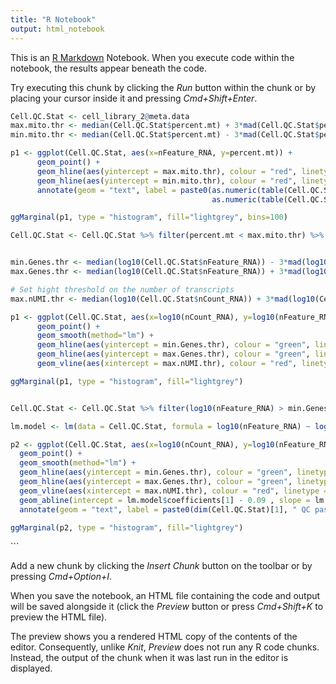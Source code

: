 ```yaml
---
title: "R Notebook"
output: html_notebook
---
```


This is an [R Markdown](http://rmarkdown.rstudio.com) Notebook. When you execute code within the notebook, the results appear beneath the code. 

Try executing this chunk by clicking the *Run* button within the chunk or by placing your cursor inside it and pressing *Cmd+Shift+Enter*. 

```r
Cell.QC.Stat <- cell_library_2@meta.data
max.mito.thr <- median(Cell.QC.Stat$percent.mt) + 3*mad(Cell.QC.Stat$percent.mt)
min.mito.thr <- median(Cell.QC.Stat$percent.mt) - 3*mad(Cell.QC.Stat$percent.mt)

p1 <- ggplot(Cell.QC.Stat, aes(x=nFeature_RNA, y=percent.mt)) +
      geom_point() +
      geom_hline(aes(yintercept = max.mito.thr), colour = "red", linetype = 2) +
      geom_hline(aes(yintercept = min.mito.thr), colour = "red", linetype = 2) +
      annotate(geom = "text", label = paste0(as.numeric(table(Cell.QC.Stat$percent.mt > max.mito.thr | Cell.QC.Stat$percent.mt < min.mito.thr)[2])," cells removed\n",
                                             as.numeric(table(Cell.QC.Stat$percent.mt > max.mito.thr | Cell.QC.Stat$percent.mt < min.mito.thr)[1])," cells remain"), x = 6000, y = 0.1)

ggMarginal(p1, type = "histogram", fill="lightgrey", bins=100)

Cell.QC.Stat <- Cell.QC.Stat %>% filter(percent.mt < max.mito.thr) %>% filter(percent.mt > min.mito.thr)


min.Genes.thr <- median(log10(Cell.QC.Stat$nFeature_RNA)) - 3*mad(log10(Cell.QC.Stat$nFeature_RNA))
max.Genes.thr <- median(log10(Cell.QC.Stat$nFeature_RNA)) + 3*mad(log10(Cell.QC.Stat$nFeature_RNA))

# Set hight threshold on the number of transcripts
max.nUMI.thr <- median(log10(Cell.QC.Stat$nCount_RNA)) + 3*mad(log10(Cell.QC.Stat$nCount_RNA))

p1 <- ggplot(Cell.QC.Stat, aes(x=log10(nCount_RNA), y=log10(nFeature_RNA))) +
      geom_point() +
      geom_smooth(method="lm") +
      geom_hline(aes(yintercept = min.Genes.thr), colour = "green", linetype = 2) +
      geom_hline(aes(yintercept = max.Genes.thr), colour = "green", linetype = 2) +
      geom_vline(aes(xintercept = max.nUMI.thr), colour = "red", linetype = 2)

ggMarginal(p1, type = "histogram", fill="lightgrey")


Cell.QC.Stat <- Cell.QC.Stat %>% filter(log10(nFeature_RNA) > min.Genes.thr) %>% filter(log10(nCount_RNA) < max.nUMI.thr)

lm.model <- lm(data = Cell.QC.Stat, formula = log10(nFeature_RNA) ~ log10(nCount_RNA))

p2 <- ggplot(Cell.QC.Stat, aes(x=log10(nCount_RNA), y=log10(nFeature_RNA))) +
  geom_point() +
  geom_smooth(method="lm") +
  geom_hline(aes(yintercept = min.Genes.thr), colour = "green", linetype = 2) +
  geom_hline(aes(yintercept = max.Genes.thr), colour = "green", linetype = 2) +
  geom_vline(aes(xintercept = max.nUMI.thr), colour = "red", linetype = 2) +
  geom_abline(intercept = lm.model$coefficients[1] - 0.09 , slope = lm.model$coefficients[2], color="orange") +
  annotate(geom = "text", label = paste0(dim(Cell.QC.Stat)[1], " QC passed cells"), x = 4, y = 3.8)

ggMarginal(p2, type = "histogram", fill="lightgrey")
```
```

Add a new chunk by clicking the *Insert Chunk* button on the toolbar or by pressing *Cmd+Option+I*.

When you save the notebook, an HTML file containing the code and output will be saved alongside it (click the *Preview* button or press *Cmd+Shift+K* to preview the HTML file). 

The preview shows you a rendered HTML copy of the contents of the editor. Consequently, unlike *Knit*, *Preview* does not run any R code chunks. Instead, the output of the chunk when it was last run in the editor is displayed.

